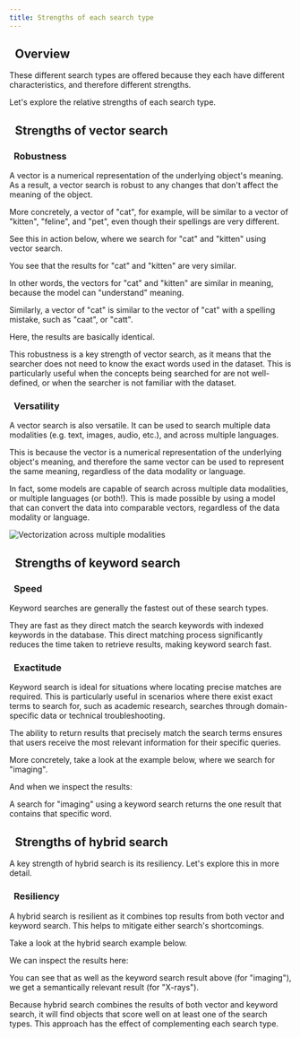 ```yaml
---
title: Strengths of each search type
---
```




## <i class="fa-solid fa-square-chevron-right"></i>&nbsp;&nbsp;Overview

These different search types are offered because they each have different characteristics, and therefore different strengths.

Let's explore the relative strengths of each search type.

## <i class="fa-solid fa-square-chevron-right"></i>&nbsp;&nbsp;Strengths of vector search

### <i class="fa-solid fa-chalkboard"></i>&nbsp;&nbsp;Robustness

A vector is a numerical representation of the underlying object's meaning. As a result, a vector search is robust to any changes that don't affect the meaning of the object.

More concretely, a vector of "cat", for example, will be similar to a vector of "kitten", "feline", and "pet", even though their spellings are very different.

See this in action below, where we search for "cat" and "kitten" using vector search.

<Tabs groupId="languages">

 <TabItem value="py" label="Python">
    <FilteredTextBlock
      text={PyCode}
      startMarker="# START robustnessExampleWords"
      endMarker="# END robustnessExampleWords"
      language="py"
    />
  </TabItem>

</Tabs>

You see that the results for "cat" and "kitten" are very similar.

In other words, the vectors for "cat" and "kitten" are similar in meaning, because the model can "understand" meaning.

<FilteredTextBlock
  text={PyCode}
  startMarker="# START responseRobustnessExampleWords"
  endMarker="# END responseRobustnessExampleWords"
  language="json"
/>

Similarly, a vector of "cat" is similar to the vector of "cat" with a spelling mistake, such as "caat", or "catt".

<Tabs groupId="languages">

 <TabItem value="py" label="Python">
    <FilteredTextBlock
      text={PyCode}
      startMarker="# START robustnessExampleSpelling"
      endMarker="# END robustnessExampleSpelling"
      language="py"
    />
  </TabItem>

</Tabs>

Here, the results are basically identical.

<FilteredTextBlock
  text={PyCode}
  startMarker="# START responseRobustnessExampleSpelling"
  endMarker="# END responseRobustnessExampleSpelling"
  language="json"
/>

This robustness is a key strength of vector search, as it means that the searcher does not need to know the exact words used in the dataset. This is particularly useful when the concepts being searched for are not well-defined, or when the searcher is not familiar with the dataset.

### <i class="fa-solid fa-chalkboard"></i>&nbsp;&nbsp;Versatility

A vector search is also versatile. It can be used to search multiple data modalities (e.g. text, images, audio, etc.), and across multiple languages.

This is because the vector is a numerical representation of the underlying object's meaning, and therefore the same vector can be used to represent the same meaning, regardless of the data modality or language.

In fact, some models are capable of search across multiple data modalities, or multiple languages (or both!). This is made possible by using a model that can convert the data into comparable vectors, regardless of the data modality or language.

![Vectorization across multiple modalities](./_img/multimodal_example.png)

## <i class="fa-solid fa-square-chevron-right"></i>&nbsp;&nbsp;Strengths of keyword search

### <i class="fa-solid fa-chalkboard"></i>&nbsp;&nbsp;Speed

Keyword searches are generally the fastest out of these search types.

They are fast as they direct match the search keywords with indexed keywords in the database. This direct matching process significantly reduces the time taken to retrieve results, making keyword search fast.

### <i class="fa-solid fa-chalkboard"></i>&nbsp;&nbsp;Exactitude

Keyword search is ideal for situations where locating precise matches are required. This is particularly useful in scenarios where there exist exact terms to search for, such as academic research, searches through domain-specific data or technical troubleshooting.

The ability to return results that precisely match the search terms ensures that users receive the most relevant information for their specific queries.

More concretely, take a look at the example below, where we search for "imaging".

<Tabs groupId="languages">

 <TabItem value="py" label="Python">
    <FilteredTextBlock
      text={PyCode}
      startMarker="# START bm25Example"
      endMarker="# END bm25Example"
      language="py"
    />
  </TabItem>

</Tabs>

And when we inspect the results:

<FilteredTextBlock
  text={PyCode}
  startMarker="# START bm25Results"
  endMarker="# END bm25Results"
  language="json"
/>

A search for "imaging" using a keyword search returns the one result that contains that specific word.


## <i class="fa-solid fa-square-chevron-right"></i>&nbsp;&nbsp;Strengths of hybrid search

A key strength of hybrid search is its resiliency. Let's explore this in more detail.

### <i class="fa-solid fa-chalkboard"></i>&nbsp;&nbsp;Resiliency

A hybrid search is resilient as it combines top results from both vector and keyword search. This helps to mitigate either search's shortcomings.

Take a look at the hybrid search example below.

<Tabs groupId="languages">

 <TabItem value="py" label="Python">
    <FilteredTextBlock
      text={PyCode}
      startMarker="# START hybridExample"
      endMarker="# END hybridExample"
      language="py"
    />
  </TabItem>

</Tabs>

We can inspect the results here:

<FilteredTextBlock
  text={PyCode}
  startMarker="# START hybridResults"
  endMarker="# END hybridResults"
  language="json"
/>

You can see that as well as the keyword search result above (for "imaging"), we get a semantically relevant result (for "X-rays").

Because hybrid search combines the results of both vector and keyword search, it will find objects that score well on at least one of the search types. This approach has the effect of complementing each search type.


<!-- ## <i class="fa-solid fa-square-chevron-right"></i>&nbsp;&nbsp;Review

<Quiz questions={varName} />

Any quiz questions

### <i class="fa-solid fa-pen-to-square"></i>&nbsp;&nbsp;Review exercise

:::note <i class="fa-solid fa-square-terminal"></i> Exercise
Try out ...
:::

### <i class="fa-solid fa-lightbulb-on"></i>&nbsp;&nbsp;Key takeaways

:::info
Add summary
:::


<GiscusDocComment />

const varName = [{
  questionText: 'questionText',
  answerOptions: [
    {
      answerText: 'answerOne',
      isCorrect: false,
      feedback: 'feedbackOne',
    },
    {
      answerText: 'answerTwo',
      isCorrect: false,
      feedback: 'feedbackTwo',
    },
    {
      answerText: 'answerThree',
      isCorrect: false,
      feedback: 'feedbackThree',
    },
  ]
}]; -->
